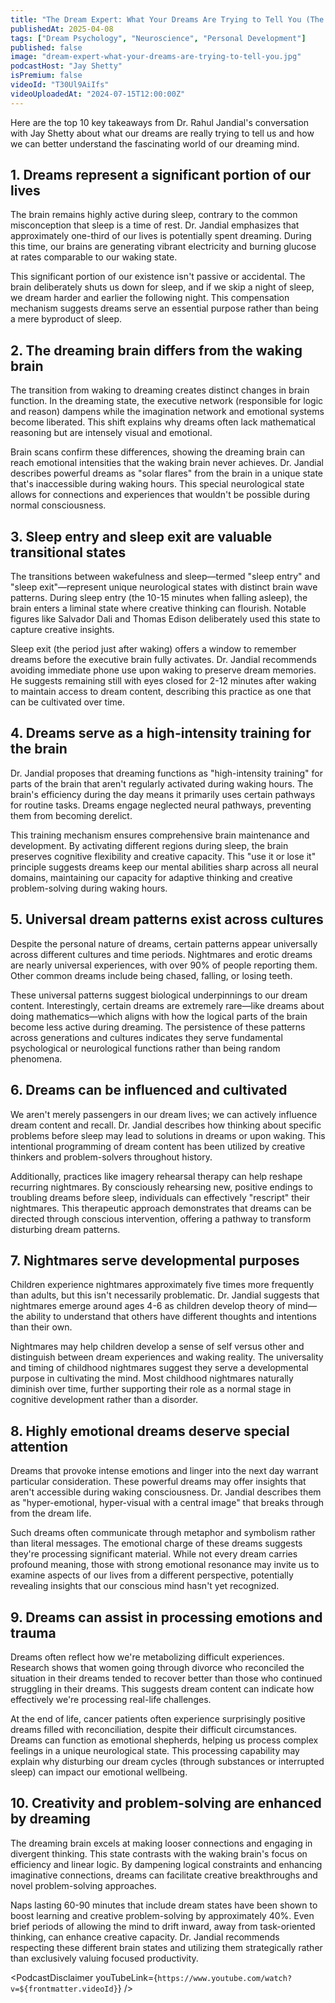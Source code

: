 ```yaml
---
title: "The Dream Expert: What Your Dreams Are Trying to Tell You (The Ultimate Dream Interpretation Guide)"
publishedAt: 2025-04-08
tags: ["Dream Psychology", "Neuroscience", "Personal Development"]
published: false
image: "dream-expert-what-your-dreams-are-trying-to-tell-you.jpg"
podcastHost: "Jay Shetty"
isPremium: false
videoId: "T30Ul9AiIfs"
videoUploadedAt: "2024-07-15T12:00:00Z"
---
```



<PodcastSummaryPageLayout frontmatter={frontmatter}>

Here are the top 10 key takeaways from Dr. Rahul Jandial's conversation with Jay Shetty about what our dreams are really trying to tell us and how we can better understand the fascinating world of our dreaming mind.

## 1. Dreams represent a significant portion of our lives

The brain remains highly active during sleep, contrary to the common misconception that sleep is a time of rest. Dr. Jandial emphasizes that approximately one-third of our lives is potentially spent dreaming. During this time, our brains are generating vibrant electricity and burning glucose at rates comparable to our waking state.

This significant portion of our existence isn't passive or accidental. The brain deliberately shuts us down for sleep, and if we skip a night of sleep, we dream harder and earlier the following night. This compensation mechanism suggests dreams serve an essential purpose rather than being a mere byproduct of sleep.

## 2. The dreaming brain differs from the waking brain

The transition from waking to dreaming creates distinct changes in brain function. In the dreaming state, the executive network (responsible for logic and reason) dampens while the imagination network and emotional systems become liberated. This shift explains why dreams often lack mathematical reasoning but are intensely visual and emotional.

Brain scans confirm these differences, showing the dreaming brain can reach emotional intensities that the waking brain never achieves. Dr. Jandial describes powerful dreams as "solar flares" from the brain in a unique state that's inaccessible during waking hours. This special neurological state allows for connections and experiences that wouldn't be possible during normal consciousness.

## 3. Sleep entry and sleep exit are valuable transitional states

The transitions between wakefulness and sleep—termed "sleep entry" and "sleep exit"—represent unique neurological states with distinct brain wave patterns. During sleep entry (the 10-15 minutes when falling asleep), the brain enters a liminal state where creative thinking can flourish. Notable figures like Salvador Dali and Thomas Edison deliberately used this state to capture creative insights.

Sleep exit (the period just after waking) offers a window to remember dreams before the executive brain fully activates. Dr. Jandial recommends avoiding immediate phone use upon waking to preserve dream memories. He suggests remaining still with eyes closed for 2-12 minutes after waking to maintain access to dream content, describing this practice as one that can be cultivated over time.

## 4. Dreams serve as a high-intensity training for the brain

Dr. Jandial proposes that dreaming functions as "high-intensity training" for parts of the brain that aren't regularly activated during waking hours. The brain's efficiency during the day means it primarily uses certain pathways for routine tasks. Dreams engage neglected neural pathways, preventing them from becoming derelict.

This training mechanism ensures comprehensive brain maintenance and development. By activating different regions during sleep, the brain preserves cognitive flexibility and creative capacity. This "use it or lose it" principle suggests dreams keep our mental abilities sharp across all neural domains, maintaining our capacity for adaptive thinking and creative problem-solving during waking hours.

## 5. Universal dream patterns exist across cultures

Despite the personal nature of dreams, certain patterns appear universally across different cultures and time periods. Nightmares and erotic dreams are nearly universal experiences, with over 90% of people reporting them. Other common dreams include being chased, falling, or losing teeth.

These universal patterns suggest biological underpinnings to our dream content. Interestingly, certain dreams are extremely rare—like dreams about doing mathematics—which aligns with how the logical parts of the brain become less active during dreaming. The persistence of these patterns across generations and cultures indicates they serve fundamental psychological or neurological functions rather than being random phenomena.

## 6. Dreams can be influenced and cultivated

We aren't merely passengers in our dream lives; we can actively influence dream content and recall. Dr. Jandial describes how thinking about specific problems before sleep may lead to solutions in dreams or upon waking. This intentional programming of dream content has been utilized by creative thinkers and problem-solvers throughout history.

Additionally, practices like imagery rehearsal therapy can help reshape recurring nightmares. By consciously rehearsing new, positive endings to troubling dreams before sleep, individuals can effectively "rescript" their nightmares. This therapeutic approach demonstrates that dreams can be directed through conscious intervention, offering a pathway to transform disturbing dream patterns.

## 7. Nightmares serve developmental purposes

Children experience nightmares approximately five times more frequently than adults, but this isn't necessarily problematic. Dr. Jandial suggests that nightmares emerge around ages 4-6 as children develop theory of mind—the ability to understand that others have different thoughts and intentions than their own.

Nightmares may help children develop a sense of self versus other and distinguish between dream experiences and waking reality. The universality and timing of childhood nightmares suggest they serve a developmental purpose in cultivating the mind. Most childhood nightmares naturally diminish over time, further supporting their role as a normal stage in cognitive development rather than a disorder.

## 8. Highly emotional dreams deserve special attention

Dreams that provoke intense emotions and linger into the next day warrant particular consideration. These powerful dreams may offer insights that aren't accessible during waking consciousness. Dr. Jandial describes them as "hyper-emotional, hyper-visual with a central image" that breaks through from the dream life.

Such dreams often communicate through metaphor and symbolism rather than literal messages. The emotional charge of these dreams suggests they're processing significant material. While not every dream carries profound meaning, those with strong emotional resonance may invite us to examine aspects of our lives from a different perspective, potentially revealing insights that our conscious mind hasn't yet recognized.

## 9. Dreams can assist in processing emotions and trauma

Dreams often reflect how we're metabolizing difficult experiences. Research shows that women going through divorce who reconciled the situation in their dreams tended to recover better than those who continued struggling in their dreams. This suggests dream content can indicate how effectively we're processing real-life challenges.

At the end of life, cancer patients often experience surprisingly positive dreams filled with reconciliation, despite their difficult circumstances. Dreams can function as emotional shepherds, helping us process complex feelings in a unique neurological state. This processing capability may explain why disturbing our dream cycles (through substances or interrupted sleep) can impact our emotional wellbeing.

## 10. Creativity and problem-solving are enhanced by dreaming

The dreaming brain excels at making looser connections and engaging in divergent thinking. This state contrasts with the waking brain's focus on efficiency and linear logic. By dampening logical constraints and enhancing imaginative connections, dreams can facilitate creative breakthroughs and novel problem-solving approaches.

Naps lasting 60-90 minutes that include dream states have been shown to boost learning and creative problem-solving by approximately 40%. Even brief periods of allowing the mind to drift inward, away from task-oriented thinking, can enhance creative capacity. Dr. Jandial recommends respecting these different brain states and utilizing them strategically rather than exclusively valuing focused productivity.

<PodcastDisclaimer
  youTubeLink={`https://www.youtube.com/watch?v=${frontmatter.videoId}`}
/>

</PodcastSummaryPageLayout>
